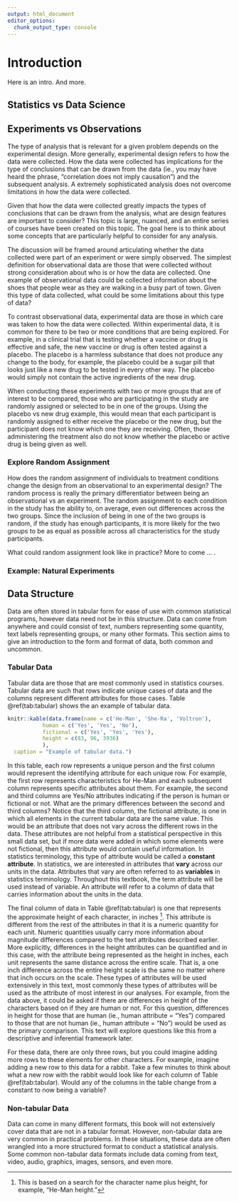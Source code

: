 ```yaml
---
output: html_document
editor_options: 
  chunk_output_type: console
---
```

# Introduction

Here is an intro. And more.

## Statistics vs Data Science


## Experiments vs Observations

The type of analysis that is relevant for a given problem depends on the experimental design. More generally, experimental design refers to how the data were collected. How the data were collected has implications for the type of conclusions that can be drawn from the data (ie., you may have heard the phrase, "correlation does not imply causation") and the subsequent analysis. A extremely sophisticated analysis does not overcome limitations in how the data were collected. 

Given that how the data were collected greatly impacts the types of conclusions that can be drawn from the analysis, what are design features are important to consider? This topic is large, nuanced, and an entire series of courses have been created on this topic. The goal here is to think about some concepts that are particularly helpful to consider for any analysis. 

The discussion will be framed around articulating whether the data collected were part of an experiment or were simply observed. The simplest definition for observational data are those that were collected without strong consideration about who is or how the data are collected. One example of observational data could be collected information about the shoes that people wear as they are walking in a busy part of town. Given this type of data collected, what could be some limitations about this type of data? 

To contrast observational data, experimental data are those in which care was taken to how the data were collected. Within experimental data, it is common for there to be two or more conditions that are being explored. For example, in a clinical trial that is testing whether a vaccine or drug is effective and safe, the new vaccine or drug is often tested against a placebo. The placebo is a harmless substance that does not produce any change to the body, for example, the placebo could be a sugar pill that looks just like a new drug to be tested in every other way. The placebo would simply not contain the active ingredients of the new drug. 

When conducting these experiments with two or more groups that are of interest to be compared, those who are participating in the study are randomly assigned or selected to be in one of the groups. Using the placebo vs new drug example, this would mean that each participant is randomly assigned to either receive the placebo or the new drug, but the participant does not know which one they are receiving. Often, those administering the treatment also do not know whether the placebo or active drug is being given as well. 

### Explore Random Assignment
How does the random assignment of individuals to treatment conditions change the design from an observational to an experimental design? The random process is really the primary differentiator between being an observational vs an experiment. The random assignment to each condition in the study has the ability to, on average, even out differences across the two groups. Since the inclusion of being in one of the two groups is random, if the study has enough participants, it is more likely for the two groups to be as equal as possible across all characteristics for the study participants. 

What could random assignment look like in practice? More to come ... .


### Example: Natural Experiments

## Data Structure

Data are often stored in tabular form for ease of use with common statistical programs, however data need not be in this structure. Data can come from anywhere and could consist of text, numbers representing some quantity, text labels representing groups, or many other formats. This section aims to give an introduction to the form and format of data, both common and uncommon.

### Tabular Data
Tabular data are those that are most commonly used in statistics courses. Tabular data are such that rows indicate unique cases of data and the columns represent different attributes for those cases. Table \@ref(tab:tabular) shows the an example of tabular data. 

```r
knitr::kable(data.frame(name = c('He-Man', 'She-Ra', 'Voltron'),
           human = c('Yes', 'Yes', 'No'),
           fictional = c('Yes', 'Yes', 'Yes'),
           height = c(83, 96, 3936)
           ),
  caption = "Example of tabular data.")
```

In this table, each row represents a unique person and the first column would represent the identifying attribute for each unique row. For example, the first row represents characteristics for He-Man and each subsequent column represents specific attributes about them. For example, the second and third columns are Yes/No attributes indicating if the person is human or fictional or not. What are the primary differences between the second and third columns? Notice that the third column, the fictional attribute, is one in which all elements in the current tabular data are the same value. This would be an attribute that does not vary across the different rows in the data. These attributes are not helpful from a statistical perspective in this small data set, but if more data were added in which some elements were not fictional, then this attribute would contain useful information. In statistics terminology, this type of attribute would be called a **constant attribute**. In statistics, we are interested in attributes that **vary** across our units in the data. Attributes that vary are often referred to as **variables** in statistics terminology. Throughout this textbook, the term attribute will be used instead of variable. An attribute will refer to a column of data that carries information about the units in the data. 

The final column of data in Table \@ref(tab:tabular) is one that represents the approximate height of each character, in inches ^[This is based on a search for the character name plus height, for example, "He-Man height."]. This attribute is different from the rest of the attributes in that it is a numeric quantity for each unit. Numeric quantities usually carry more information about magnitude differences compared to the text attributes described earlier. More explicitly, differences in the height attributes can be quantified and in this case, with the attribute being represented as the height in inches, each unit represents the same distance across the entire scale. That is, a one inch difference across the entire height scale is the same no matter where that inch occurs on the scale. These types of attributes will be used extensively in this text, most commonly these types of attributes will be used as the attribute of most interest in our analyses. For example, from the data above, it could be asked if there are differences in height of the characters based on if they are human or not. For this question, differences in height for those that are human (ie., human attribute = "Yes") compared to those that are not human (ie., human attribute = "No") would be used as the primary comparison. This text will explore questions like this from a descriptive and inferential framework later. 

For these data, there are only three rows, but you could imagine adding more rows to these elements for other characters. For example, imagine adding a new row to this data for a rabbit. Take a few minutes to think about what a new row with the rabbit would look like for each column of Table \@ref(tab:tabular). Would any of the columns in the table change from a constant to now being a variable? 

### Non-tabular Data

Data can come in many different formats, this book will not extensively cover data that are not in a tabular format. However, non-tabular data are very common in practical problems. In these situations, these data are often wrangled into a more structured format to conduct a statistical analysis. Some common non-tabular data formats include data coming from text, video, audio, graphics, images, sensors, and even more. 

